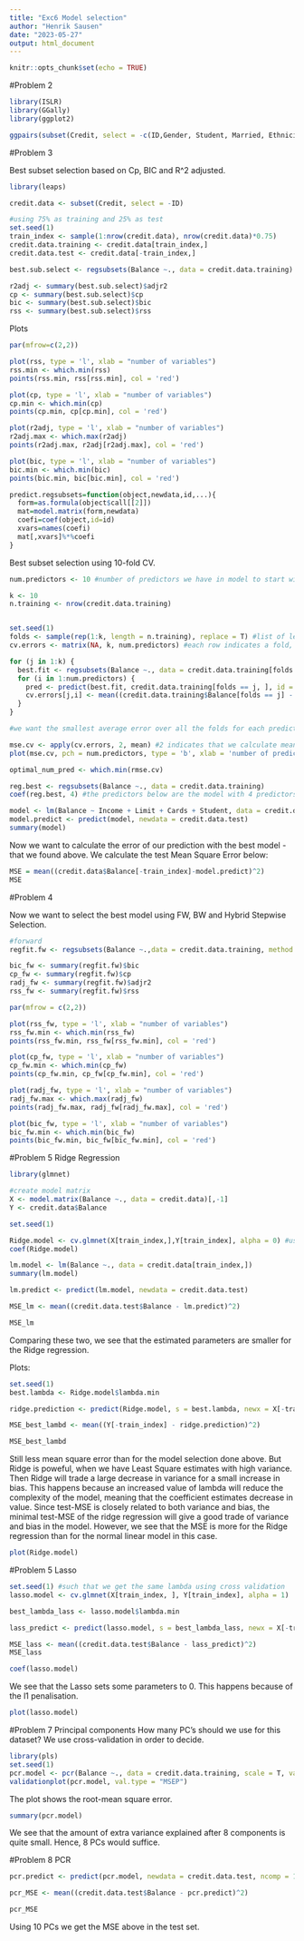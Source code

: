```yaml
---
title: "Exc6 Model selection"
author: "Henrik Sausen"
date: "2023-05-27"
output: html_document
---
```


```r
knitr::opts_chunk$set(echo = TRUE)
```

#Problem 2 

```r
library(ISLR)
library(GGally)
library(ggplot2)

ggpairs(subset(Credit, select = -c(ID,Gender, Student, Married, Ethnicity))) + theme_minimal()

```


#Problem 3


Best subset selection based on Cp, BIC and R^2 adjusted.
```r
library(leaps)

credit.data <- subset(Credit, select = -ID)

#using 75% as training and 25% as test 
set.seed(1)
train_index <- sample(1:nrow(credit.data), nrow(credit.data)*0.75)
credit.data.training <- credit.data[train_index,]
credit.data.test <- credit.data[-train_index,]

best.sub.select <- regsubsets(Balance ~., data = credit.data.training) #all predictors except ID

r2adj <- summary(best.sub.select)$adjr2
cp <- summary(best.sub.select)$cp
bic <- summary(best.sub.select)$bic
rss <- summary(best.sub.select)$rss
```


Plots
```r
par(mfrow=c(2,2))

plot(rss, type = 'l', xlab = "number of variables")
rss.min <- which.min(rss)
points(rss.min, rss[rss.min], col = 'red')

plot(cp, type = 'l', xlab = "number of variables")
cp.min <- which.min(cp)
points(cp.min, cp[cp.min], col = 'red')

plot(r2adj, type = 'l', xlab = "number of variables")
r2adj.max <- which.max(r2adj)
points(r2adj.max, r2adj[r2adj.max], col = 'red')

plot(bic, type = 'l', xlab = "number of variables")
bic.min <- which.min(bic)
points(bic.min, bic[bic.min], col = 'red')
```




```r
predict.regsubsets=function(object,newdata,id,...){
  form=as.formula(object$call[[2]])
  mat=model.matrix(form,newdata)
  coefi=coef(object,id=id)
  xvars=names(coefi)
  mat[,xvars]%*%coefi
}
```



Best subset selection using 10-fold CV.
```r
num.predictors <- 10 #number of predictors we have in model to start with. 

k <- 10
n.training <- nrow(credit.data.training) 


set.seed(1)
folds <- sample(rep(1:k, length = n.training), replace = T) #list of length n, with numbers between 1 and k = 10. We assign one of each observation to one of the folds 1..10
cv.errors <- matrix(NA, k, num.predictors) #each row indicates a fold, and column inidicates a predictor 

for (j in 1:k) {
  best.fit <- regsubsets(Balance ~., data = credit.data.training[folds != j, ], nvmax = num.predictors) #all rows (observations) that do not equal j (that is not in the j'th fold)
  for (i in 1:num.predictors) {
    pred <- predict(best.fit, credit.data.training[folds == j, ], id = i) #here we make predictions for the observations in the current fold j, id-> each          subset size i 
    cv.errors[j,i] <- mean((credit.data.training$Balance[folds == j] - pred)^2) #calculate the mean of the error of the predicted model 
  }
}

#we want the smallest average error over all the folds for each predictor. ¨

mse.cv <- apply(cv.errors, 2, mean) #2 indicates that we calculate mean by column, 1 means by row
plot(mse.cv, pch = num.predictors, type = 'b', xlab = 'number of predictors')
```

```r
optimal_num_pred <- which.min(rmse.cv)

reg.best <- regsubsets(Balance ~., data = credit.data.training)
coef(reg.best, 4) #the predictors below are the model with 4 predictors that is the best, chosen by best subset selection. 
```


```r
model <- lm(Balance ~ Income + Limit + Cards + Student, data = credit.data.training)
model.predict <- predict(model, newdata = credit.data.test)
summary(model)
```

Now we want to calculate the error of our prediction with the best model - that we found above. We calculate the test Mean Square Error below: 

```r
MSE = mean((credit.data$Balance[-train_index]-model.predict)^2)
MSE
```

#Problem 4

Now we want to select the best model using FW, BW and Hybrid Stepwise Selection. 
```r
#forward 
regfit.fw <- regsubsets(Balance ~.,data = credit.data.training, method = "forward")

bic_fw <- summary(regfit.fw)$bic
cp_fw <- summary(regfit.fw)$cp
radj_fw <- summary(regfit.fw)$adjr2
rss_fw <- summary(regfit.fw)$rss

par(mfrow = c(2,2))

plot(rss_fw, type = 'l', xlab = "number of variables")
rss_fw.min <- which.min(rss_fw)
points(rss_fw.min, rss_fw[rss_fw.min], col = 'red')

plot(cp_fw, type = 'l', xlab = "number of variables")
cp_fw.min <- which.min(cp_fw)
points(cp_fw.min, cp_fw[cp_fw.min], col = 'red')

plot(radj_fw, type = 'l', xlab = "number of variables")
radj_fw.max <- which.max(radj_fw)
points(radj_fw.max, radj_fw[radj_fw.max], col = 'red')

plot(bic_fw, type = 'l', xlab = "number of variables")
bic_fw.min <- which.min(bic_fw)
points(bic_fw.min, bic_fw[bic_fw.min], col = 'red')
```


#Problem 5 Ridge Regression

```r
library(glmnet)

#create model matrix 
X <- model.matrix(Balance ~., data = credit.data)[,-1]
Y <- credit.data$Balance

set.seed(1)

Ridge.model <- cv.glmnet(X[train_index,],Y[train_index], alpha = 0) #uses cv to find the optimal lambda
coef(Ridge.model)
```

```r
lm.model <- lm(Balance ~., data = credit.data[train_index,])
summary(lm.model)

lm.predict <- predict(lm.model, newdata = credit.data.test)

MSE_lm <- mean((credit.data.test$Balance - lm.predict)^2)

MSE_lm
```
Comparing these two, we see that the estimated parameters are smaller for the Ridge regression. 

Plots:
```r

set.seed(1)
best.lambda <- Ridge.model$lambda.min

ridge.prediction <- predict(Ridge.model, s = best.lambda, newx = X[-train_index,])

MSE_best_lambd <- mean((Y[-train_index] - ridge.prediction)^2)

MSE_best_lambd
```

Still less mean square error than for the model selection done above. But Ridge is poweful, when we have Least Square estimates with high variance. Then Ridge will trade a large decrease in variance for a small increase in bias. This happens because an increased value of lambda will reduce the complexity of the model, meaning that the coefficient estimates decrease in value. Since test-MSE is closely related to both variance and bias, the minimal test-MSE of the ridge regression will give a good trade of variance and bias in the model. However, we see that the MSE is more for the Ridge regression than for the normal linear model in this case.

```r
plot(Ridge.model)
```

#Problem 5 Lasso 

```r
set.seed(1) #such that we get the same lambda using cross validation
lasso.model <- cv.glmnet(X[train_index, ], Y[train_index], alpha = 1)

best_lambda_lass <- lasso.model$lambda.min

lass_predict <- predict(lasso.model, s = best_lambda_lass, newx = X[-train_index,])

MSE_lass <- mean((credit.data.test$Balance - lass_predict)^2)
MSE_lass
```
```r
coef(lasso.model)
```
We see that the Lasso sets some parameters to 0. This happens because of the l1 penalisation. 


```r
plot(lasso.model)
```
#Problem 7 Principal components
How many PC's should we use for this dataset? We use cross-validation in order to decide. 

```r
library(pls)
set.seed(1)
pcr.model <- pcr(Balance ~., data = credit.data.training, scale = T, validation = 'CV')
validationplot(pcr.model, val.type = "MSEP")
```
The plot shows the root-mean square error. 
```r
summary(pcr.model)
```

We see that the amount of extra variance explained after 8 components is quite small. Hence, 8 PCs would suffice. 

#Problem 8 PCR 
```r
pcr.predict <- predict(pcr.model, newdata = credit.data.test, ncomp = 10)

pcr_MSE <- mean((credit.data.test$Balance - pcr.predict)^2)

pcr_MSE
```

Using 10 PCs we get the MSE above in the test set. 
